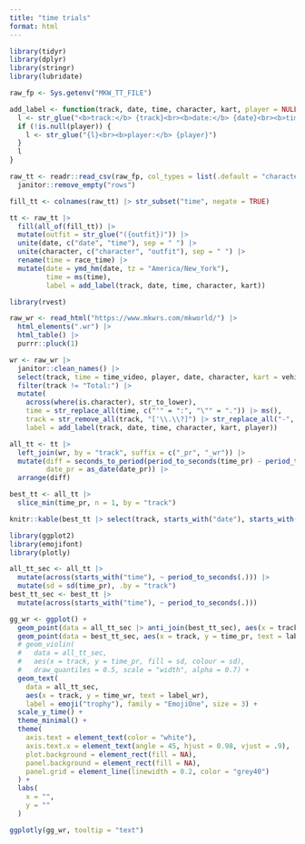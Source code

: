 ```yaml
---
title: "time trials"
format: html
---
```


```r
library(tidyr)
library(dplyr)
library(stringr)
library(lubridate)

raw_fp <- Sys.getenv("MKW_TT_FILE")

add_label <- function(track, date, time, character, kart, player = NULL) {
  l <- str_glue("<b>track:</b> {track}<br><b>date:</b> {date}<br><b>time:</b> {time}<br><b>character:</b> {character}<br><b>kart:</b> {kart}")
  if (!is.null(player)) {
    l <- str_glue("{l}<br><b>player:</b> {player}")
  }
  l
}

raw_tt <- readr::read_csv(raw_fp, col_types = list(.default = "character")) |> 
  janitor::remove_empty("rows")

fill_tt <- colnames(raw_tt) |> str_subset("time", negate = TRUE)

tt <- raw_tt |> 
  fill(all_of(fill_tt)) |>
  mutate(outfit = str_glue("({outfit})")) |> 
  unite(date, c("date", "time"), sep = " ") |>
  unite(character, c("character", "outfit"), sep = " ") |>
  rename(time = race_time) |> 
  mutate(date = ymd_hm(date, tz = "America/New_York"),
         time = ms(time),
         label = add_label(track, date, time, character, kart))

```

```r
library(rvest)

raw_wr <- read_html("https://www.mkwrs.com/mkworld/") |> 
  html_elements(".wr") |> 
  html_table() |> 
  purrr::pluck(1)

wr <- raw_wr |> 
  janitor::clean_names() |> 
  select(track, time = time_video, player, date, character, kart = vehicle) |> 
  filter(track != "Total:") |> 
  mutate(
    across(where(is.character), str_to_lower),
    time = str_replace_all(time, c("'" = ":", "\"" = ".")) |> ms(),
    track = str_remove_all(track, "['\\.\\?]") |> str_replace_all("-", " ") |> str_squish(),
    label = add_label(track, date, time, character, kart, player))
```

```r
all_tt <- tt |> 
  left_join(wr, by = "track", suffix = c("_pr", "_wr")) |> 
  mutate(diff = seconds_to_period(period_to_seconds(time_pr) - period_to_seconds(time_wr)) |> round(3),
         date_pr = as_date(date_pr)) |> 
  arrange(diff)

best_tt <- all_tt |> 
  slice_min(time_pr, n = 1, by = "track")
```

```r
knitr::kable(best_tt |> select(track, starts_with("date"), starts_with("time"), diff))
```

```r
library(ggplot2)
library(emojifont)
library(plotly)

all_tt_sec <- all_tt |> 
  mutate(across(starts_with("time"), ~ period_to_seconds(.))) |> 
  mutate(sd = sd(time_pr), .by = "track")
best_tt_sec <- best_tt |> 
  mutate(across(starts_with("time"), ~ period_to_seconds(.)))

gg_wr <- ggplot() +
  geom_point(data = all_tt_sec |> anti_join(best_tt_sec), aes(x = track, y = time_pr, text = label_pr), color = "grey40") +
  geom_point(data = best_tt_sec, aes(x = track, y = time_pr, text = label_pr), color = "gold") +
  # geom_violin(
  #   data = all_tt_sec, 
  #   aes(x = track, y = time_pr, fill = sd, colour = sd), 
  #   draw_quantiles = 0.5, scale = "width", alpha = 0.7) +
  geom_text(
    data = all_tt_sec, 
    aes(x = track, y = time_wr, text = label_wr), 
    label = emoji("trophy"), family = "EmojiOne", size = 3) +
  scale_y_time() +
  theme_minimal() +
  theme(
    axis.text = element_text(color = "white"),
    axis.text.x = element_text(angle = 45, hjust = 0.98, vjust = .9),
    plot.background = element_rect(fill = NA),
    panel.background = element_rect(fill = NA),
    panel.grid = element_line(linewidth = 0.2, color = "grey40")
  ) +
  labs(
    x = "",
    y = ""
  )

ggplotly(gg_wr, tooltip = "text")
```

